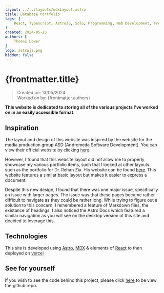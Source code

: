 ```yaml
---
layout: ../../layouts/mdxLayout.astro
title: Database Portfolio
tags: [
    React, Typescript, AstroJS, Solo, Programming, Web Development, Front End, Back End, Full Stack, Personal Project
]
created: 2024-05-13
authors: [
    Thomas Lower
]
logo: astrojs.png
hidden: false
---
```



# {frontmatter.title}
>Created on: 13/05/2024<br/>
>Worked on by: {frontmatter.authors}

**This website is dedicated to storing all of the various projects I've worked on in an easily accessible format.**

## Inspiration

The layout and design of this website was inspired by the website for the media production group ASD (Andromeda Software Development). You can view their official website by clicking [here](http://www.asd.gr/#the_legend_of_sisyphus).

<MDXImage src={ASDImage} alt="A screenshot from the 'Andromeda Software Development' official website."/>

However, I found that this website layout did not allow me to properly showcase my various portfolio items, such that I looked at other layouts such as the portfolio for Dr. Rehan Zia. His website can be found [here](https://www.rehanzia.net/). This website features a similar basic layout but makes it easier to express a document.

<MDXImage src={RehanImage} alt="A screenshot from Dr. Rehan Zia's 'People & Portraits' page on his portfolio" />

Despite this new design, I found that there was one major issue, specifically an issue with larger pages. The issue was that these pages became rather difficult to navigate as they could be rather long. While trying to figure out a solution to this concern, I remembered a feature of Markdown files, the existance of headings. I also noticed the Astro Docs which featured a similar navigation as you will see on the desktop version of this site and decided to leverage this.

## Technologies

This site is developed using [Astro](https://astro.build/), [MDX](https://mdxjs.com/) & elements of [React](https://react.dev/) to then deployed on [vercel](https://vercel.com/home)

## See for yourself

If you wish to see the code behind this project, please click [here](https://github.com/supersliser/DatabasePortfolioTwo) to be view the github repo.